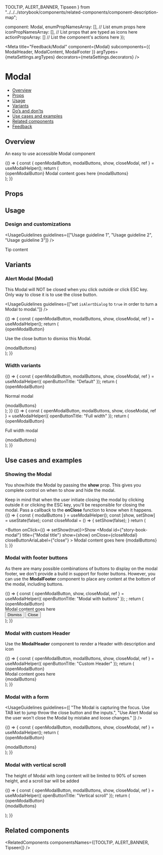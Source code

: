   TOOLTIP,
  ALERT_BANNER,
  Tipseen
} from "../../../storybook/components/related-components/component-description-map";

  component: Modal,
  enumPropNamesArray: [], // List enum props here
  iconPropNamesArray: [], // List props that are typed as icons here
  actionPropsArray: [] // List the component's actions here
});

<Meta
  title="Feedback/Modal"
  component={Modal}
  subcomponents={{ ModalHeader, ModalContent, ModalFooter }}
  argTypes={metaSettings.argTypes}
  decorators={metaSettings.decorators}
/>

<!--- Component documentation -->

# Modal

- [Overview](#overview)
- [Props](#props)
- [Usage](#usage)
- [Variants](#variants)
- [Do’s and don’ts](#dos-and-donts)
- [Use cases and examples](#use-cases-and-examples)
- [Related components](#related-components)
- [Feedback](#feedback)

## Overview

An easy to use accessible Modal component

<Canvas>
  <Story name="Overview">
    {() => {
      const { openModalButton, modalButtons, show, closeModal, ref } = useModalHelper();
      return (
        <div>
          {openModalButton}
          <Modal
            id={"story-book-modal"}
            title={"Modal title"}
            triggerElement={ref.current}
            show={show}
            onClose={closeModal}
            closeButtonAriaLabel={"close"}
          >
            <ModalContent>Modal content goes here</ModalContent>
            <ModalFooter>{modalButtons}</ModalFooter>
          </Modal>
        </div>
      );
    }}
  </Story>
</Canvas>

## Props

<ArgsTable of={Modal} />

## Usage

### Design and customizations

<UsageGuidelines guidelines={["Usage guideline 1", "Usage guideline 2", "Usage guideline 3"]} />

<Tip title="Not what you were looking for?">Tip content</Tip>

## Variants

### Alert Modal (Modal)

This Modal will NOT be closed when you click outside or click ESC key. Only way to close it is to use the close button.

<UsageGuidelines guidelines={["set `isAlertDialog` to `true` in order to turn a Modal to modal."]} />

<Canvas>
  <Story name="Alert Modal">
    {() => {
      const { openModalButton, modalButtons, show, closeModal, ref } = useModalHelper();
      return (
        <div>
          {openModalButton}
          <Modal
            id={"story-book-modal"}
            title={"Modal title"}
            triggerElement={ref.current}
            show={show}
            onClose={closeModal}
            isAlertDialog
            closeButtonAriaLabel={"close"}
          >
            <p>Use the close button to dismiss this Modal.</p>
            <ModalFooter>{modalButtons}</ModalFooter>
          </Modal>
        </div>
      );
    }}
  </Story>
</Canvas>

### Width variants

<Canvas>
  <Story name="Width variants - Normal">
    {() => {
      const { openModalButton, modalButtons, show, closeModal, ref } = useModalHelper({
        openButtonTitle: "Default"
      });
      return (
        <div>
          {openModalButton}
          <Modal
            id={"story-book-modal"}
            title={"Modal title"}
            triggerElement={ref.current}
            show={show}
            onClose={closeModal}
            closeButtonAriaLabel={"close"}
            width={Modal.Width.DEFAULT}
          >
            <p>Normal modal</p>
            <ModalFooter>{modalButtons}</ModalFooter>
          </Modal>
        </div>
      );
    }}
  </Story>
  <Story name="Width variants - Full">
    {() => {
      const { openModalButton, modalButtons, show, closeModal, ref } = useModalHelper({
        openButtonTitle: "Full width"
      });
      return (
        <div>
          {openModalButton}
          <Modal
            id={"story-book-modal"}
            title={"Modal title"}
            triggerElement={ref.current}
            show={show}
            onClose={closeModal}
            width={Modal.Width.FULL_WIDTH}
            closeButtonAriaLabel={"close"}
          >
            <p>Full width modal</p>
            <ModalFooter>{modalButtons}</ModalFooter>
          </Modal>
        </div>
      );
    }}
  </Story>
</Canvas>

## Use cases and examples

### Showing the Modal

You show/hide the Modal by passing the <b>show</b> prop. This gives you complete control on when to show and hide the modal.

Keep in mind that when the user initiate closing the modal by clicking outside it or clicking the ESC key, you'll be responsible for closing the modal.
Pass a callback to the <b>onClose</b> function to know when it happens.
<Canvas>
  <Story name="Showing the Modal">
    {() => {
      const { modalButtons } = useModalHelper();
      const [show, setShow] = useState(false);
      const closeModal = () => {
        setShow(false);
      }
      return (
        <div>
          <Button onClick={() => setShow(true)}>Show</Button>
          <Modal
            id={"story-book-modal"}
            title={"Modal title"}
            show={show}
            onClose={closeModal}
            closeButtonAriaLabel={"close"}
          >
            <ModalContent>Modal content goes here</ModalContent>
            <ModalFooter>{modalButtons}</ModalFooter>
          </Modal>
        </div>
      );
    }}
  </Story>
</Canvas>


### Modal with footer buttons

As there are many possible combinations of buttons to display on the modal footer, we don't provide a build in support for footer buttons.
However, you can use the <b>ModalFooter</b> component to place any content at the bottom of the modal, including buttons.

<Canvas>
  <Story name="Modal with footer buttons">
    {() => {
      const { openModalButton, show, closeModal, ref } = useModalHelper({
        openButtonTitle: "Modal with buttons"
      });
      ;
      return (
        <div>
          {openModalButton}
          <Modal
            id={"story-book-modal"}
            title={"Modal title"}
            triggerElement={ref.current}
            show={show}
            onClose={closeModal}
            closeButtonAriaLabel={"close"}
          >
            <ModalHeader title={"Modal Title"} description={"Modal description goes here"} icon={Settings} />
            <div>Modal content goes here</div>
            <ModalFooter className="monday-storybook-modal-new-buttons">
              <Button kind={Button.kinds.SECONDARY} onClick={closeModal}>Dismiss</Button>
              <Button onClick={closeModal}>Close</Button>
            </ModalFooter>
          </Modal>
        </div>
      );
    }}
  </Story>
</Canvas>


### Modal with custom Header

Use the <b>ModalHeader</b> component to render a Header with description and icon

<Canvas>
  <Story name="Modal with custom Header">
    {() => {
      const { openModalButton, modalButtons, show, closeModal, ref } = useModalHelper({
        openButtonTitle: "Custom Header"
      });
      return (
        <div>
          {openModalButton}
          <Modal
            id={"story-book-modal"}
            title={"Modal title"}
            triggerElement={ref.current}
            show={show}
            onClose={closeModal}
            closeButtonAriaLabel={"close"}
          >
            <ModalHeader title={"Modal Title"} description={"Modal description goes here"} icon={Settings} />
            <div>Modal content goes here</div>
            <ModalFooter>{modalButtons}</ModalFooter>
          </Modal>
        </div>
      );
    }}
  </Story>
</Canvas>

### Modal with a form

<UsageGuidelines
  guidelines={[
    "The Modal is capturing the focus. Use TAB ket to jump throw the close button and the inputs.",
    "Use Alert Modal so the user won't close the Modal by mistake and loose changes."
  ]}
/>

<Canvas>
  <Story name="Form Modal">
    {() => {
      const { openModalButton, modalButtons, show, closeModal, ref } = useModalHelper();
      return (
        <div>
          {openModalButton}
          <Modal
            id={"story-book-modal"}
            title={"Modal title"}
            triggerElement={ref.current}
            show={show}
            onClose={closeModal}
            isAlertDialog
            closeButtonAriaLabel={"close"}
          >
            <ModalContent>
              <form>
                <TextField title="Your Name" autoFocus size={TextField.sizes.MEDIUM} placeholder="John Doe" />
                <TextField title="Email" size={TextField.sizes.MEDIUM} placeholder="email@monday.com" />
                <TextField title="Email" size={TextField.sizes.MEDIUM} placeholder="email@monday.com" />
                <TextField title="Email" size={TextField.sizes.MEDIUM} placeholder="email@monday.com" />
                <TextField title="Email" size={TextField.sizes.MEDIUM} placeholder="email@monday.com" />
              </form>
            </ModalContent>
            <ModalFooter>{modalButtons}</ModalFooter>
          </Modal>
        </div>
      );
    }}
  </Story>
</Canvas>

### Modal with vertical scroll

The height of Modal with long content will be limited to 90% of screen height, and a scroll bar will be added

<Canvas>
  <Story name="Modal with vertical scroll">
    {() => {
      const { openModalButton, modalButtons, show, closeModal, ref } = useModalHelper({
        openButtonTitle: "Vertical scroll"
      });
      return (
        <div>
          {openModalButton}
          <Modal
            id={"story-book-modal"}
            title={"Modal title"}
            triggerElement={ref.current}
            show={show}
            onClose={closeModal}
            closeButtonAriaLabel={"close"}
          >
            <form>
              <TextField title="Your Name" size={TextField.sizes.MEDIUM} placeholder="John Doe" />
              <TextField title="Your Name" size={TextField.sizes.MEDIUM} placeholder="John Doe" />
              <TextField title="Your Name" size={TextField.sizes.MEDIUM} placeholder="John Doe" />
              <TextField title="Your Name" size={TextField.sizes.MEDIUM} placeholder="John Doe" />
              <TextField title="Your Name" size={TextField.sizes.MEDIUM} placeholder="John Doe" />
              <TextField title="Your Name" size={TextField.sizes.MEDIUM} placeholder="John Doe" />
              <TextField title="Your Name" size={TextField.sizes.MEDIUM} placeholder="John Doe" />
              <TextField title="Your Name" size={TextField.sizes.MEDIUM} placeholder="John Doe" />
              <TextField title="Your Name" size={TextField.sizes.MEDIUM} placeholder="John Doe" />
              <TextField title="Your Name" size={TextField.sizes.MEDIUM} placeholder="John Doe" />
              <TextField title="Your Name" size={TextField.sizes.MEDIUM} placeholder="John Doe" />
              <TextField title="Your Name" size={TextField.sizes.MEDIUM} placeholder="John Doe" />
              <TextField title="Your Name" size={TextField.sizes.MEDIUM} placeholder="John Doe" />
              <TextField title="Your Name" size={TextField.sizes.MEDIUM} placeholder="John Doe" />
              <TextField title="Your Name" size={TextField.sizes.MEDIUM} placeholder="John Doe" />
              <TextField title="Your Name" size={TextField.sizes.MEDIUM} placeholder="John Doe" />
              <TextField title="Your Name" size={TextField.sizes.MEDIUM} placeholder="John Doe" />
              <TextField title="Email" size={TextField.sizes.MEDIUM} placeholder="email@monday.com" />
              <TextField title="Email" size={TextField.sizes.MEDIUM} placeholder="email@monday.com" />
              <TextField title="Email" size={TextField.sizes.MEDIUM} placeholder="email@monday.com" />
              <TextField title="Email" size={TextField.sizes.MEDIUM} placeholder="email@monday.com" />
              <TextField title="Email" size={TextField.sizes.MEDIUM} placeholder="email@monday.com" />
              <TextField title="Email" size={TextField.sizes.MEDIUM} placeholder="email@monday.com" />
              <TextField title="Email" size={TextField.sizes.MEDIUM} placeholder="email@monday.com" />
              <TextField title="Email" size={TextField.sizes.MEDIUM} placeholder="email@monday.com" />
              <TextField title="Email" size={TextField.sizes.MEDIUM} placeholder="email@monday.com" />
              <TextField title="Email" size={TextField.sizes.MEDIUM} placeholder="email@monday.com" />
              <TextField title="Email" size={TextField.sizes.MEDIUM} placeholder="email@monday.com" />
              <TextField title="Email" size={TextField.sizes.MEDIUM} placeholder="email@monday.com" />
              <TextField title="Email" size={TextField.sizes.MEDIUM} placeholder="email@monday.com" />
              <TextField title="Email" size={TextField.sizes.MEDIUM} placeholder="email@monday.com" />
              <TextField title="Email" size={TextField.sizes.MEDIUM} placeholder="email@monday.com" />
              <TextField title="Email" size={TextField.sizes.MEDIUM} placeholder="email@monday.com" />
              <TextField title="Email" size={TextField.sizes.MEDIUM} placeholder="email@monday.com" />
              <TextField title="Email" size={TextField.sizes.MEDIUM} placeholder="email@monday.com" />
              <TextField title="Email" size={TextField.sizes.MEDIUM} placeholder="email@monday.com" />
            </form>
            <ModalFooter>{modalButtons}</ModalFooter>
          </Modal>
        </div>
      );
    }}
  </Story>
</Canvas>

## Related components

<RelatedComponents componentsNames={[TOOLTIP, ALERT_BANNER, Tipseen]} />
